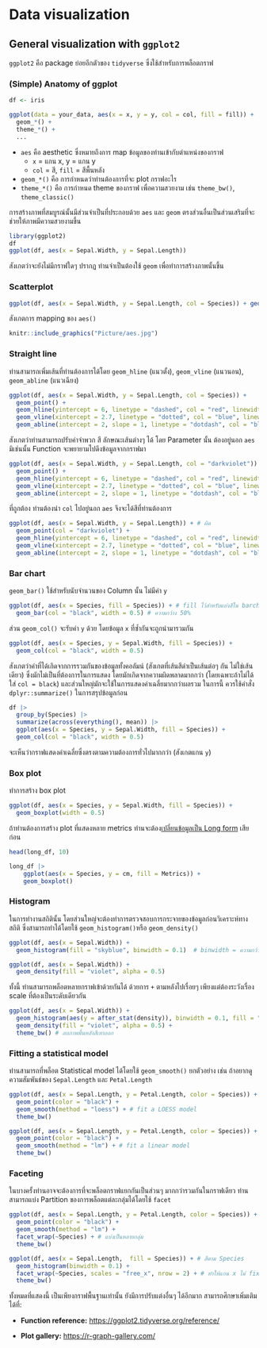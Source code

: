 # **Data visualization**

## General visualization with `ggplot2` {#ggplot2}

`ggplot2` คือ package ย่อยอีกตัวของ `tidyverse` ซึ่งใช้สำหรับการพล็อตกราฟ

### (Simple) Anatomy of ggplot

```r
df <- iris
```

```r
ggplot(data = your_data, aes(x = x, y = y, col = col, fill = fill)) +
  geom_*() +
  theme_*() +
  ...
```

-   `aes` คือ aesthetic ซึ่งหมายถึงการ map ข้อมูลของท่านเข้ากับตำแหน่งของกราฟ
    -   `x` = แกน x, y = แกน y
    -   `col` = สี, `fill` = สีพื้นหลัง
-   `geom_*()` คือ การกำหนดว่าท่านต้องการที่จะ plot กราฟอะไร
-   `theme_*()` คือ การกำหนด theme ของกราฟ เพื่อความสวยงาม เช่น `theme_bw()`, `theme_classic()`

การสร้างภาพที่สมบูรณ์นั้นมีส่วนจำเป็นที่ประกอบด้วย `aes` และ `geom` ตรงส่วนอื่นเป็นส่วนเสริมที่จะช่วยให้ภาพมีความสวยงามขึ้น

```r
library(ggplot2) 
df
ggplot(df, aes(x = Sepal.Width, y = Sepal.Length))
```

สังเกตว่าจะยังไม่มีกราฟใดๆ ปรากฏ ท่านจำเป็นต้องใช้ `geom` เพื่อทำการสร้างภาพนั้นขึ้น

### Scatterplot

```r
ggplot(df, aes(x = Sepal.Width, y = Sepal.Length, col = Species)) + geom_point()
```

สังเกตการ mapping ของ `aes()`

```r
knitr::include_graphics("Picture/aes.jpg")
```

### Straight line

ท่านสามารถเพิ่มเส้นที่ท่านต้องการได้โดย `geom_hline` (แนวตั้ง), `geom_vline` (แนวนอน), `geom_abline` (แนวเฉียง)

```r
ggplot(df, aes(x = Sepal.Width, y = Sepal.Length, col = Species)) + 
  geom_point() + 
  geom_hline(yintercept = 6, linetype = "dashed", col = "red", linewidth = 1) + 
  geom_vline(xintercept = 2.7, linetype = "dotted", col = "blue", linewidth = 1.25) + 
  geom_abline(intercept = 2, slope = 1, linetype = "dotdash", col = "black", linewidth = 1.5)
```

สังเกตว่าท่านสามารถปรับค่าจำพวก สี ลักษณะเส้นต่างๆ ได้ โดย Parameter นั้น ต้องอยู่นอก `aes` มิเช่นนั้น Function จะพยายามไปดึงข้อมูลจากกราฟมา

```r
ggplot(df, aes(x = Sepal.Width, y = Sepal.Length, col = "darkviolet")) + # ผิด
  geom_point() + 
  geom_hline(yintercept = 6, linetype = "dashed", col = "red", linewidth = 1) + 
  geom_vline(xintercept = 2.7, linetype = "dotted", col = "blue", linewidth = 1.25) + 
  geom_abline(intercept = 2, slope = 1, linetype = "dotdash", col = "black", linewidth = 1.5)
```

ที่ถูกต้อง ท่านต้องนำ `col` ไปอยู่นอก `aes` จึงจะได้สีที่ท่านต้องการ

```r
ggplot(df, aes(x = Sepal.Width, y = Sepal.Length)) + # ผิด
  geom_point(col = "darkviolet") + 
  geom_hline(yintercept = 6, linetype = "dashed", col = "red", linewidth = 1) + 
  geom_vline(xintercept = 2.7, linetype = "dotted", col = "blue", linewidth = 1.25) + 
  geom_abline(intercept = 2, slope = 1, linetype = "dotdash", col = "black", linewidth = 1.5)
```

### Bar chart

`geom_bar()` ใช้สำหรับนับจำนวนของ Column นั้น ไม่มีค่า `y`

```r
ggplot(df, aes(x = Species, fill = Species)) + # fill ไว้สำหรับแบ่งสีใน barchart
  geom_bar(col = "black", width = 0.5) # ความกว้าง 50% 
```

ส่วน `geom_col()` จะรับค่า `y` ด้วย โดยข้อมูล `x` ที่ซ้ำกันจะถูกนำมารวมกัน

```r
ggplot(df, aes(x = Species, y = Sepal.Width, fill = Species)) + 
  geom_col(col = "black", width = 0.5) 
```

สังเกตว่าค่าที่ได้เกิดจากการรวมกันของข้อมูลทั้งคอลัมน์ (สังเกตที่เส้นสีดำเป็นเส้นต่อๆ กัน ไม่ใช่เส้นเดียว) ซึ่งมักไม่เป็นที่ต้องการในการแสดง โดยมักเกิดจากความผิดพลาดมากกว่า (โดยเฉพาะถ้าไม่ได้ใส่ `col = black`) และส่วนใหญ่มักจะใช้ในการแสดงค่าเฉลี่ยมากกว่าผลรวม ในการนี้ ควรใช้คำสั่ง `dplyr::summarize()` ในการสรุปข้อมูลก่อน

```r
df |> 
  group_by(Species) |> 
  summarize(across(everything(), mean)) |> 
  ggplot(aes(x = Species, y = Sepal.Width, fill = Species)) + 
  geom_col(col = "black", width = 0.5) 
```

จะเห็นว่ากราฟแสดงค่าเฉลี่ยซึ่งตรงตามความต้องการทั่วไปมากกว่า (สังเกตแกน `y`)

### Box plot {#multi_boxplot}

ทำการสร้าง box plot

```r
ggplot(df, aes(x = Species, y = Sepal.Width, fill = Species)) +
  geom_boxplot(width = 0.5) 
```

ถ้าท่านต้องการสร้าง plot ที่แสดงหลาย metrics ท่านจะต้อง[เปลี่ยนข้อมูลเป็น Long form](#reshape) เสียก่อน

```r
head(long_df, 10)

long_df |> 
    ggplot(aes(x = Species, y = cm, fill = Metrics)) +
    geom_boxplot() 
```

### Histogram

ในการทำงานสถิตินั้น โดยส่วนใหญ่จะต้องทำการตรวจสอบการกระจายของข้อมูลก่อนวิเคราะห์ทางสถิติ ซึ่งสามารถทำได้โดยใช้ `geom_histogram()`หรือ `geom_density()`

```r
ggplot(df, aes(x = Sepal.Width)) + 
  geom_histogram(fill = "skyblue", binwidth = 0.1)  # binwidth = ความกว้างของแต่ละช่วงข้อมุล
```

```r
ggplot(df, aes(x = Sepal.Width)) + 
  geom_density(fill = "violet", alpha = 0.5)
```

ทั้งนี้ ท่านสามารถพล็อตหลายกราฟเข้าด้วยกันได้ ด้วยการ `+` ตามหลังไปเรื่อยๆ เพียงแต่ต้องระวังเรื่อง scale ที่ต้องเป็นระดับเดียวกัน

```r
ggplot(df, aes(x = Sepal.Width)) +
  geom_histogram(aes(y = after_stat(density)), binwidth = 0.1, fill = "skyblue") + # ปรับเป็นความถี่
  geom_density(fill = "violet", alpha = 0.5) +
  theme_bw() # ลบภาพพื้นหลังสีเทาออก
```

### Fitting a statistical model

ท่านสามารถที่พล็อต Statistical model ได้โดยใช้ `geom_smooth()` ยกตัวอย่าง เช่น ถ้าอยากดูความสัมพันธ์ของ `Sepal.Length` และ `Petal.Length`

```r
ggplot(df, aes(x = Sepal.Length, y = Petal.Length, color = Species)) + # สีตาม Species
  geom_point(color = "black") +
  geom_smooth(method = "loess") + # fit a LOESS model
  theme_bw()
```

```r
ggplot(df, aes(x = Sepal.Length, y = Petal.Length, color = Species)) + # สีตาม Species
  geom_point(color = "black") +
  geom_smooth(method = "lm") + # fit a linear model
  theme_bw()
```

### Faceting

ในบางครั้งท่านอาจจะต้องการที่จะพล็อตกราฟแยกกันเป็นส่วนๆ มากกว่ารวมกันในกราฟเดียว ท่านสามารถแบ่ง Partition ของการพล็อตแต่ละกลุ่มได้โดยใช้ `facet`

```r
ggplot(df, aes(x = Sepal.Length, y = Petal.Length, color = Species)) + # สีตาม Species
  geom_point(color = "black") +
  geom_smooth(method = "lm") +
  facet_wrap(~Species) + # แบ่งเป็นหลายกลุ่ม
  theme_bw()
```

```r
ggplot(df, aes(x = Sepal.Length,  fill = Species)) + # สีตาม Species
  geom_histogram(binwidth = 0.1) +
  facet_wrap(~Species, scales = "free_x", nrow = 2) + # ทำให้แกน x ไม่ fix ค่า
  theme_bw()
```

ทั้งหมดที่แสดงนี้ เป็นเพียงกราฟพื้นฐานเท่านั้น ยังมีการปรับแต่งอื่นๆ ได้อีกมาก สามารถศึกษาเพิ่มเติมได้ที่:

-   **Function reference:** <https://ggplot2.tidyverse.org/reference/>

-   **Plot gallery:** <https://r-graph-gallery.com/>
